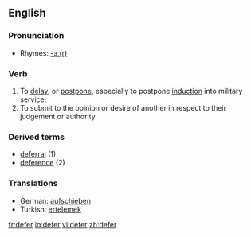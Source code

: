 ==English==

===Pronunciation===
*Rhymes: [[Rhymes:English:-ɜː(r)|-ɜː(r)]]

===Verb===
{{en-verb|defer|r|ing}}

# To [[delay]], or [[postpone]], especially to postpone [[induction]] into military service.
# To submit to the opinion or desire of another in respect to their judgement or authority.

===Derived terms===
*[[deferral]] (1)
*[[deference]] (2)

===Translations===
{{rfc-trans}}
{{top}}
*German: [[aufschieben]]
*Turkish: [[ertelemek]]
{{mid}}
{{bottom}}

[[fr:defer]]
[[io:defer]]
[[vi:defer]]
[[zh:defer]]